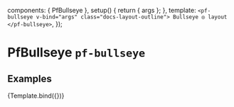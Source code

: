

  components: { PfBullseye },
  setup() {
    return { args };
  },
  template: `
    <pf-bullseye v-bind="args" class="docs-layout-outline">
      Bullseye ◎ layout
    </pf-bullseye>
  `,
});


<Meta title="Layouts/Bullseye" component={PfBullseye} />

# PfBullseye `pf-bullseye`

## Examples

<Canvas>
  <Story name="Bullseye">
    {Template.bind({})}
  </Story>
</Canvas>

<ArgsTable story="Bullseye" />

